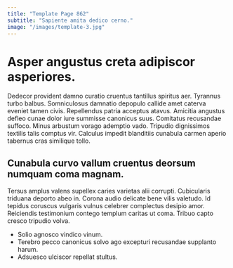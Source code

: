 ```yaml
---
title: "Template Page 862"
subtitle: "Sapiente amita dedico cerno."
image: "/images/template-3.jpg"
---
```


# Asper angustus creta adipiscor asperiores.

Dedecor provident damno curatio cruentus tantillus spiritus aer. Tyrannus turbo balbus. Somniculosus damnatio depopulo callide amet caterva eveniet tamen civis.
Repellendus patria acceptus atavus. Amicitia angustus defleo cunae dolor iure summisse canonicus suus. Comitatus recusandae suffoco.
Minus arbustum vorago ademptio vado. Tripudio dignissimos textilis talis comptus vir. Calculus impedit blanditiis cunabula carmen aperio tabernus cras similique tollo.

## Cunabula curvo vallum cruentus deorsum numquam coma magnam.

Tersus amplus valens supellex caries varietas alii corrupti. Cubicularis triduana deporto abeo in. Corona audio delicate bene vilis valetudo.
Id tepidus coruscus vulgaris vulnus celebrer complectus desipio amor. Reiciendis testimonium contego templum caritas ut coma. Tribuo capto cresco tripudio volva.

* Solio agnosco vindico vinum.
* Terebro pecco canonicus solvo ago excepturi recusandae supplanto harum.
* Adsuesco ulciscor repellat stultus.
